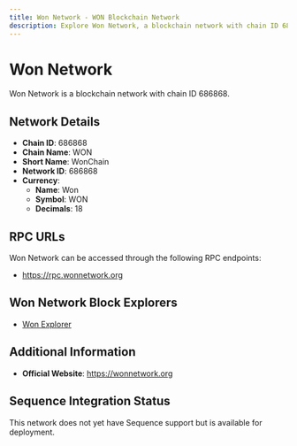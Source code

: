 ```yaml
--- 
title: Won Network - WON Blockchain Network
description: Explore Won Network, a blockchain network with chain ID 686868. Learn about its native currency, Won, and how to interact with the network.
---
```


# Won Network

Won Network is a blockchain network with chain ID 686868.

## Network Details

- **Chain ID**: 686868
- **Chain Name**: WON
- **Short Name**: WonChain
- **Network ID**: 686868
- **Currency**: 
  - **Name**: Won
  - **Symbol**: WON
  - **Decimals**: 18

## RPC URLs

Won Network can be accessed through the following RPC endpoints:

- https://rpc.wonnetwork.org

## Won Network Block Explorers

- [Won Explorer](https://scan.wonnetwork.org)

## Additional Information

- **Official Website**: https://wonnetwork.org

## Sequence Integration Status

This network does not yet have Sequence support but is available for deployment.
